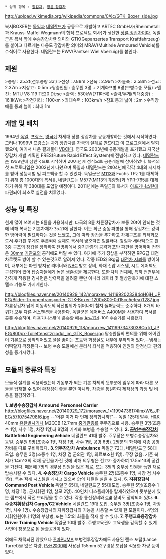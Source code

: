  * 상위 항목 : [[장갑차]], [[장륜 장갑차]]

http://upload.wikimedia.org/wikipedia/commons/0/0c/GTK_Boxer_side.jpg

복서BOXER는 [[독일]]과 [[네덜란드]]가 공동으로 개발하고 ARTEC GmbH사(Rheinmetall과 Krauss-Maffei Wegmann의 합작 프로젝트 회사)가 생산한 [[장륜 장갑차]]이다.
독일군은 복서 앞에 수송장갑차란 의미의 GTK(Gepanzertes Transport Kraftfahrzeug)를 붙이고 다르게는 다용도 장갑차란 의미의 MRAV(Multirole Armoured Vehicle)를 수식어로 사용한다. 네덜란드는 PWV(Pantser Wiel Voertuig)를 붙인다.

== 제원 ==
>중량 : 25.2t(전투중량 33t)
>전장 : 7.88m﻿
>전폭 : 2.99m
>차륜폭 : 2.58m
>전고 : 2.37m
>지상고 : 0.5m
>탑승인원 : 승무원 3명 + 기계화보병 8명(보병수송 모듈)
>엔진 : MTU V8 119 TE20 Diese
>출력 : 530kW(711마력)
>출력/무게(최대중량) : 16.1kW/t
>작전거리 : 1100km
>최대속력 : 103km/h
>참호 통과 넓이 : 2m
>수직장애물 통과 높이 : 최대 1m

== 개발 및 배치 ==
1994년 [[독일]], [[프랑스]], [[영국]]이 차세대 장륜 장갑차를 공동개발하는 것에서 시작하였다. 그러나 1999년 프랑스는 차기 장갑차를 자국의 설계로 만드려고 이 프로그램에서 탈퇴했으며, 여기서 나온 결과물이 [[VBCI]]다. 영국도 2003년에 공동개발을 포기했고 자국산 장갑차 개발 계획인 FRES(Future Rapid Effect System)에 전념하고 있다. [[네덜란드]]는 1999년에 참관국으로 시작하여 2001년에 정식으로 공동개발에 참여하였다.
복서의 첫 프로토타입은 2002년에 나왔으며 독일과 네덜란드는 2004년에 각각 4대의 시제차를 받아 성능시험 및 피드백을 할 수 있었다. 독일군은 [[M113]]과 Fuchs TPz 1를 대체하기 위해 총 1000대의 복서를, 네덜란드는 M577(M113의 개량형)과 YPR-765를 대체하기 위해 약 380대를 도입할 예정이다. 
2011년에는 독일군의 복서가 [[아프가니스탄]]에 파견되어 최초로 실전을 치루었다.

== 성능 및 특징 ==
현재 많이 쓰여지는 8륜을 사용하지만, 타국의 8륜 차륜장갑차가 보통 20t이 안되는 것에 비해 복서는 기본차체가 25.2t에 달한다. 이는 최근 중동 파병을 통해 장갑차도 강력한 방어력이 필요하다는 것을 느꼈고, 그에 따라 장갑을 추가하고 차체구조를 최적화으로서 추가된 무게로 추론되며 실제로 복서의 방호력은 절륜하다.
강철과 세라믹으로 된 3중 구조의 장갑을 장착하여 전방위에서 중기관총의 공격과 포탄 파편을 방어하며 전면은 [[30mm]] [[기관포]]의 공격에도 버틸 수 있다. 여기에 추가 장갑을 부착하면 RPG급 대전차로켓도 방어 할 수 있는것으로 알려져 있다. 각종 IED와 8kg급 [[대전차 지뢰]]를 방어하며, 내부에는 파편 방지용 라이너와 [[NBC]] 방호 장비, 화재 진압 시스템, 시트 에어백도 구성되어 있어 탑승자들에게 높은 생존성을 제공한다. 또한 차체 전체에, 특히 전면부에 강하게 적용한 경사면은 방어력을 올려줄 뿐만 아니라 레이더 및 열상관측기에 대한 스텔스 기능도 가지게한다.

http://blogfiles.naver.net/20140929_142/moraxew_1411992023384qH6jH_JPEG/Bilder-Truppentransporter-GTK-Boxer-1200x800-0d15cc5efea7f287.jpg
차륜장갑차 답게 이동속도와 작전범위가 뛰어나며 험지 돌파능력도 준수하다. 8개의 바퀴가 모두 다른 서스펜션을 사용한다. 독일군은 [[에어버스]] A400M을 사용하여 복서를 공중 수송하며, 아프가니스탄에 운송할 때는 [[An-124]]-100 수송기를 사용했다.

http://blogfiles.naver.net/20140929_118/moraxew_14119973473038OaTd_JPEG/800px-Toilettensitzmodul_im_GTK_Boxer.jpg
탑승원들의 편의를 위해 에어컨이 기본으로 장착되어있고 물을 끓이는 포트와 화장실도 내부에 부착되어 있다.--냄새는 어떡할지 걱정된다-- 보병 수송 모듈에선 분리식 좌석을 적용하여 인원의 안정성과 편의성을 증가시켰다.​

== 모듈의 종류와 특징 ==
모듈식 설계를 적용하였는데 기동부가 되는 기본 차체의 뒷부분에 임무에 따라 다른 모듈을 탑재할 수 있어 확장성이 좋을 뿐만 아니라, 차종을 통일하여 제작상의 과정 및 비용을 절감하였다.

'''1. 보병수송장갑차 Armoured Personnel Carrier'''
http://blogfiles.naver.net/20140929_172/moraxew_1411994736174lmxW6_JPEG/57f0754798f6.jpg
--"어휴 이거 다 언제 정리합니까?"--
독일 125대 발주. H&K 40mm [[유탄발사기]]나 M2QCB 12.7mm [[중기관총]]를 주무장으로 사용. 승무원 3명(조종수 1명, 사수 1명, 차장 1명)과 8명의 기계화 보병을 수송할 수 있다.
'''2. [[공병]]수송장갑차 Battlefield Engineering Vehicle'''
네덜란드 41대 발주. 주무장은 보병수송장갑차와 동일. 승무원 9명(조종수 1명, 차장 1명, 사수 1명, 공병 6명). 2명분의 좌석에 각종 공병장비를 따로 구비하였다.
'''3. 의무장갑차 Ambulance'''
독일군 72대, 네덜란드군 58대 도입. 승무원 3명(조종수 1명, 차장 겸 군의관 1명, 의료보조원 1명). 무장 없음. 기존 복서가 14m^3의 적재 공간을 가진 것에 비해 의무형은 전고가 증가하여 17.5m^3의 공간을 가진다. 때문에 7명의 경부상 인원을 앉은 체로, 또는 3명의 중부상 인원을 눕힌 채로 탑승시킬 수 있다.
'''4. 수송장갑차 Cargo Vehicle'''
승무원 2명(조종수 1명, 차장 겸 사수 1명). 특수 적재 시스템을 가지고 있으며 2t의 화물을 실을 수 있다.
'''5. 지휘장갑차 Command Post Vehicle'''
독일군 65대, 네덜란드군 55대 도입. 승무원 5명(조종수 1명, 차장 1명, 군지휘관 1명, 참모 2명). 40인치 디스플레이를 탑재하였으며 뒷부분에 있는 램프에서 작전 브리핑을 할 수 있다. 각종 통신장비와 [[C4I]] 장비도 장착되어 있다.
'''6. 수송지휘장갑차 Cargo/C2 Vehicle'''
네덜란드 19대 도입. 승무원 3명(조종수 1명, 차장 1명, 사수 1명). 수송장갑차와 지휘장갑차의 기능을 사용할 수 있게 한 모듈이다. 4명의 지휘인원이나 1명의 부상병, 또는 1.5t의 화물을 적재 할 수 있다.
'''7. 주행교육용장갑차 Driver Training Vehicle'''
독일군 10대 발주. 주행교육관이 교육생을 감독할 수 있게 사면이 창문으로 된 돌출공간이 있다.

외에도 채택되진 않았으나 [[푸마]]PUMA 보병전투장갑차에도 사용된 랜스 포탑(Lance Turret)을 얹은 차량, [[PzH2000]]에 사용된 155mm 52구경장 포탑을 적용한 차량 등이 있다.
